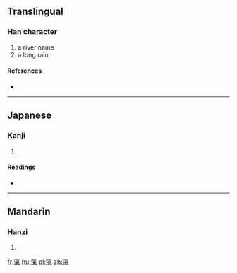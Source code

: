 ==Translingual==

===Han character===
{{Han char|rn=85|rad=水|as=10|sn=13|four=3811<sub>7</sub>|canj=水人弓木 (EOND)}}

# a river name
# a long rain

====References====
* {{Han ref|kx=0642.130|dkj=18019|dj=1049.170|hdz=31699.110|uh=6ECA|ud=28362|bh=DE67|bd=56935}}

----

==Japanese==

===Kanji===
{{ja-kanji|grade=|rs=水10}}

# {{defn|lang=ja|sort=水10}}

====Readings====
* {{ja-readings|on=[[き]] (ki), [[け]] (ke), [[けつ]] (ketsu), [[けち]] (kechi)|kun=}}

----

==Mandarin==

===Hanzi===
{{cmn-hanzi|pin=[[cí]] ([[ci2]]), [[xì]] ([[xi4]])|wg=tz'u<sup>2</sup>, hsi<sup>4</sup>}}

# {{defn|lang=cmn|sort=水10}}

[[fr:滊]]
[[hu:滊]]
[[pl:滊]]
[[zh:滊]]
